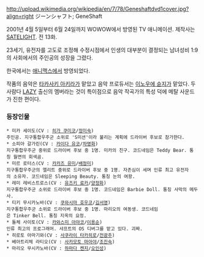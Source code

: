 http://upload.wikimedia.org/wikipedia/en/7/78/Geneshaftdvd1cover.jpg?align=right
ジーンシャフト; GeneShaft

2001년 4월 5일부터 6월 24일까지 WOWOW에서 방영된 TV 애니메이션. 제작사는 [[SATELIGHT]]. 전 13화.

23세기, 유전자를 고도로 조정해 수정시점에서 인생의 대부분이 결정되는 남녀성비 1:9의 사회에서의 주인공의 성장을 그렸다.

한국에서는 [[애니맥스]]에서 방영되었다.

작품의 음악은 [[타카사키 아키라]]가 맡았고 음악 프로듀서는 [[이노우에 슌지]]가 맡았다. 두 사람다 [[LAZY]] 출신의 멤버라는 것이 특이점으로 음악 작곡가의 특성 덕에 메탈 사운드가 진한 편이다.

=== 등장인물 ===
 * 미카 세이도(CV : [[히가 쿠미코]]/[[정미숙]])
 주인공. 지구통합우주군 소위로 'S미션'이라 불리는 계획에 드라이버 후보로 참가한다.
 * 소피아 갈가린(CV : [[카이다 유코]]/[[차명화]])
 지구통합우주군 중위로 드라이버 후보 중 1명. 미카의 친구. 코드네임은 Teddy Bear. 통칭 월면의 회색곰.
 * 미르 로터스(CV : [[카카즈 유미]]/[[배정미]])
 지구통합우주군의 엘리트 중위로 드라이버 후보 중 1명. 자존심이 세며 인류 최고 유전자의 소유자. 코드네임은 Sleeping Beauty. 통칭 눈의 여왕.
 * 레미 레비스트로스(CV : [[유즈키 료카]]/[[양정화]])
 지구통합우주군 소위로 드라이버 후보 중 1명. 코드네임은 Barbie Doll. 통칭 사막의 메두사.
 * 티키 무시카노바(CV : [[쿠와시마 호우코]]/[[김서영]])
 지구통합우주군 소위로 드라이버 후보 중 1명. 마리오의 여동생. 코드네임은 Tinker Bell. 통칭 지옥의 요정.
 * 돌체 사이토(CV : [[카와스미 아야코]]/[[이용순]])
 인류 최고의 프로그래머. 샤프트의 OS 디버그를 맡고 있다. 괴짜.
 * 히로토 아마기와(CV : [[사쿠라이 타카히로]]/[[전광주]])
 * 베아트리체 라티오(CV : [[사카모토 마아야]]/[[조진숙]])
 * 마리오 무시카노바(CV : [[하마다 켄지]]/[[오인성]])
